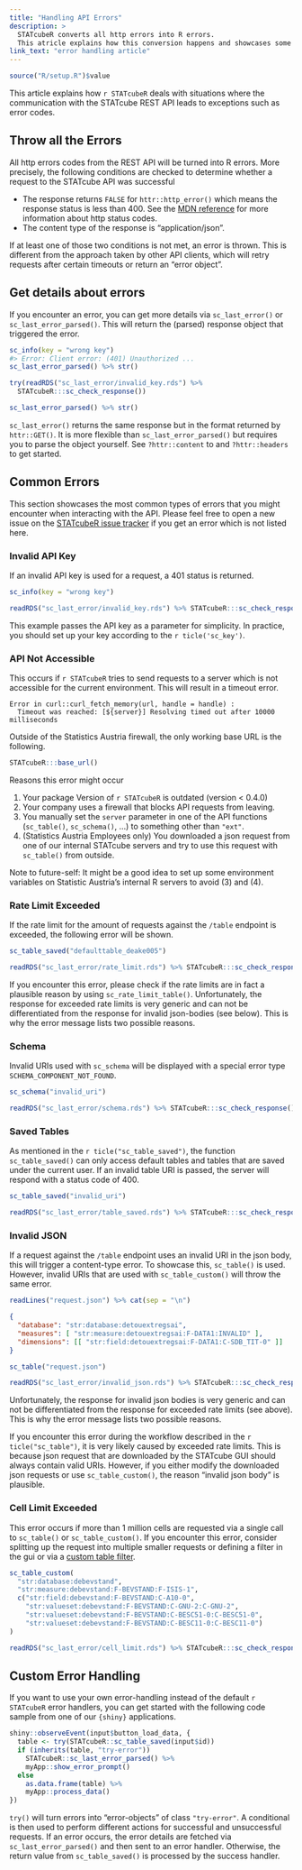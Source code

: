 ```yaml
---
title: "Handling API Errors"
description: >
  STATcubeR converts all http errors into R errors.
  This atricle explains how this conversion happens and showcases some common error messages.
link_text: "error handling article"
---
```


```r
source("R/setup.R")$value
```

This article explains how `r STATcubeR` deals with situations where the communication with the STATcube REST API leads to exceptions such as error codes.

## Throw all the Errors

All http errors codes from the REST API will be turned into R errors.
More precisely, the following conditions are checked to determine whether a request to the STATcube API was successful

* The response returns `FALSE` for `httr::http_error()` which means the response
  status is less than 400. See the [MDN reference] for more information about http status codes.
* The content type of the response is "application/json".

If at least one of those two conditions is not met, an error is thrown.
This is different from the approach taken by other API clients, which will retry requests after certain timeouts or return an "error object".

## Get details about errors

If you encounter an error, you can get more details via `sc_last_error()` or `sc_last_error_parsed()`.
This will return the (parsed) response object that triggered the error.

```r
sc_info(key = "wrong key")
#> Error: Client error: (401) Unauthorized ...
sc_last_error_parsed() %>% str()
```

```r
try(readRDS("sc_last_error/invalid_key.rds") %>%
  STATcubeR:::sc_check_response())
```

```r
sc_last_error_parsed() %>% str()
```

`sc_last_error()` returns the same response but in the format returned by `httr::GET()`.
It is more flexible than `sc_last_error_parsed()` but requires you to parse the object yourself.
See `?httr::content` to and `?httr::headers` to get started.

## Common Errors

This section showcases the most common types of errors that you might encounter when interacting with the API.
Please feel free to open a new issue on the [STATcubeR issue tracker] if you get an error which is not listed here.

### Invalid API Key {#AUTHENTICATION}

If an invalid API key is used for a request, a 401 status is returned.

```r
sc_info(key = "wrong key")
```

```r
readRDS("sc_last_error/invalid_key.rds") %>% STATcubeR:::sc_check_response()
```

This example passes the API key as a parameter for simplicity.
In practice, you should set up your key according to the `r ticle('sc_key')`.

### API Not Accessible

This occurs if `r STATcubeR` tries to send requests to a server which is not accessible for the current environment. This will result in a timeout error.

```
Error in curl::curl_fetch_memory(url, handle = handle) : 
  Timeout was reached: [${server}] Resolving timed out after 10000 milliseconds
```

Outside of the Statistics Austria firewall, the only working base URL is the following.

```r
STATcubeR:::base_url()
```

Reasons this error might occur

1. Your package Version of `r STATcubeR` is outdated (version < 0.4.0)
2. Your company uses a firewall that blocks API requests from leaving.
3. You manually set the `server` parameter in one of the API functions (`sc_table()`, `sc_schema()`, ...)
   to something other than `"ext"`.
4. (Statistics Austria Employees only) You downloaded a json request from one of our internal STATcube
   servers and try to use this request with `sc_table()` from outside.
   
Note to future-self: It might be a good idea to set up some environment variables on Statistic Austria's internal R servers to avoid (3) and (4).

### Rate Limit Exceeded

If the rate limit for the amount of requests against the `/table` endpoint is exceeded, the following error will be shown.

```r
sc_table_saved("defaulttable_deake005")
```

```r
readRDS("sc_last_error/rate_limit.rds") %>% STATcubeR:::sc_check_response()
```

If you encounter this error, please check if the rate limits are in fact a plausible reason by using `sc_rate_limit_table()`.
Unfortunately, the response for exceeded rate limits is very generic and can not be differentiated from the response for invalid json-bodies (see below).
This is why the error message lists two possible reasons.

### Schema {#SCHEMA_COMPONENT_NOT_FOUND}

Invalid URIs used with `sc_schema` will be displayed with a special error type `SCHEMA_COMPONENT_NOT_FOUND`.

```r
sc_schema("invalid_uri")
```

```r
readRDS("sc_last_error/schema.rds") %>% STATcubeR:::sc_check_response()
```

### Saved Tables {#TXD_NOT_FOUND}

As mentioned in the `r ticle("sc_table_saved")`, the function `sc_table_saved()`
can only access default tables and tables that are saved under the current user.
If an invalid table URI is passed, the server will respond with a status code of 400.

```r
sc_table_saved("invalid_uri")
```

```r
readRDS("sc_last_error/table_saved.rds") %>% STATcubeR:::sc_check_response()
```

### Invalid JSON

If a request against the `/table` endpoint uses an invalid URI in the json body,
this will trigger a content-type error.
To showcase this, `sc_table()` is used. 
However, invalid URIs that are used with `sc_table_custom()` will throw the same error.

```r
readLines("request.json") %>% cat(sep = "\n")
```

```json
{
  "database": "str:database:detouextregsai",
  "measures": [ "str:measure:detouextregsai:F-DATA1:INVALID" ],
  "dimensions": [[ "str:field:detouextregsai:F-DATA1:C-SDB_TIT-0" ]]
}
```

```r
sc_table("request.json")
```

```r
readRDS("sc_last_error/invalid_json.rds") %>% STATcubeR:::sc_check_response()
```

Unfortunately, the response for invalid json bodies is very generic and can not be differentiated from the response for exceeded rate limits (see above).
This is why the error message lists two possible reasons.

If you encounter this error during the workflow described in the `r ticle("sc_table")`, it is very likely caused by exceeded rate limits.
This is because json request that are downloaded by the STATcube GUI should always contain valid URIs.
However, if you either modify the downloaded json requests or use `sc_table_custom()`, the reason "invalid json body" is plausible.

### Cell Limit Exceeded {#CELL_COUNT}

This error occurs if more than 1 million cells are requested via a single
call to `sc_table()` or `sc_table_custom()`.
If you encounter this error, consider splitting up the request into multiple smaller requests or defining a filter in the gui or via a
[custom table filter](sc_table_custom.html#filter).

```r
sc_table_custom(
  "str:database:debevstand",
  "str:measure:debevstand:F-BEVSTAND:F-ISIS-1",
  c("str:field:debevstand:F-BEVSTAND:C-A10-0",
    "str:valueset:debevstand:F-BEVSTAND:C-GNU-2:C-GNU-2",
    "str:valueset:debevstand:F-BEVSTAND:C-BESC51-0:C-BESC51-0",
    "str:valueset:debevstand:F-BEVSTAND:C-BESC11-0:C-BESC11-0")
)
```

```r
readRDS("sc_last_error/cell_limit.rds") %>% STATcubeR:::sc_check_response()
```

## Custom Error Handling

If you want to use your own error-handling instead of the default `r STATcubeR` error handlers, you can get started with the following code sample from one of our `{shiny}` applications.

```r
shiny::observeEvent(input$button_load_data, {
  table <- try(STATcubeR::sc_table_saved(input$id))
  if (inherits(table, "try-error"))
    STATcubeR::sc_last_error_parsed() %>%
    myApp::show_error_prompt()
  else
    as.data.frame(table) %>%
    myApp::process_data()
})
```

`try()` will turn errors into "error-objects" of class `"try-error"`.
A conditional is then used to perform different actions for successful and unsuccessful requests.
If an error occurs, the error details are fetched via `sc_last_error_parsed()` and then sent to an error handler.
Otherwise, the return value from `sc_table_saved()` is processed by the success handler.

[MDN reference]: https://developer.mozilla.org/en-US/docs/Web/HTTP/Status?retiredLocale=de
[STATcubeR issue tracker]: https://github.com/statistikat/STATcubeR/issues
